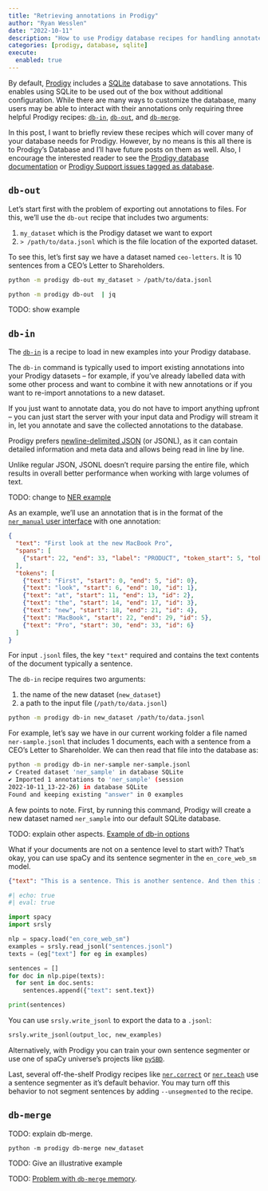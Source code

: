 ```yaml
---
title: "Retrieving annotations in Prodigy"
author: "Ryan Wesslen"
date: "2022-10-11"
description: "How to use Prodigy database recipes for handling annotated data."
categories: [prodigy, database, sqlite]
execute: 
  enabled: true
---
```


By default, [Prodigy](https://prodi.gy/) includes a [SQLite](https://www.sqlite.org/index.html) database to save annotations. This enables using SQLite to be used out of the box without additional configuration. While there are many ways to customize the database, many users may be able to interact with their annotations only requiring three helpful Prodigy recipes: [`db-in`](#db-in), [`db-out`](#db-out), and [`db-merge`](#db-merge).

In this post, I want to briefly review these recipes which will cover many of your database needs for Prodigy. However, by no means is this all there is to Prodigy's Database and I'll have future posts on them as well. Also, I encourage the interested reader to see the [Prodigy database documentation](https://prodi.gy/docs/api-database) or [Prodigy Support issues tagged as database](https://support.prodi.gy/tag/database).


## `db-out`

Let's start first with the problem of exporting out annotations to files. For this, we'll use the `db-out` recipe that includes two arguments:

1. `my_dataset` which is the Prodigy dataset we want to export
2. `> /path/to/data.jsonl` which is the file location of the exported dataset. 

To see this, let's first say we have a dataset named `ceo-letters`. It is 10 sentences from a CEO's Letter to Shareholders.


```bash
python -m prodigy db-out my_dataset > /path/to/data.jsonl
```

```bash
python -m prodigy db-out  | jq 
```

TODO: show example

## `db-in`

The [`db-in`](https://prodi.gy/docs/recipes#db-in) is a recipe to load in new examples into your Prodigy database.

:::{.callout-note}
The `db-in` command is typically used to import existing annotations into your Prodigy datasets – for example, if you've already labelled data with some other process and want to combine it with new annotations or if you want to re-import annotations to a new dataset.

If you just want to annotate data, you do not have to import anything upfront – you can just start the server with your input data and Prodigy will stream it in, let you annotate and save the collected annotations to the database.
:::

Prodigy prefers [newline-delimited JSON](https://jsonlines.org/) (or JSONL), as it can contain detailed information and meta data and allows being read in line by line. 

Unlike regular JSON, JSONL doesn’t require parsing the entire file, which results in overall better performance when working with large volumes of text.

TODO: change to [NER example]()

As an example, we'll use an annotation that is in the format of the [`ner_manual` user interface](https://prodi.gy/docs/api-interfaces#ner_manual) with one annotation:

```json
{
  "text": "First look at the new MacBook Pro",
  "spans": [
    {"start": 22, "end": 33, "label": "PRODUCT", "token_start": 5, "token_end": 6}
  ],
  "tokens": [
    {"text": "First", "start": 0, "end": 5, "id": 0},
    {"text": "look", "start": 6, "end": 10, "id": 1},
    {"text": "at", "start": 11, "end": 13, "id": 2},
    {"text": "the", "start": 14, "end": 17, "id": 3},
    {"text": "new", "start": 18, "end": 21, "id": 4},
    {"text": "MacBook", "start": 22, "end": 29, "id": 5},
    {"text": "Pro", "start": 30, "end": 33, "id": 6}
  ]
}
```

For input `.jsonl` files, the key `"text"` required and contains the text contents of the document typically a sentence. 

The `db-in` recipe requires two arguments:

1. the name of the new dataset (`new_dataset`)
2. a path to the input file (`/path/to/data.jsonl`)

```bash
python -m prodigy db-in new_dataset /path/to/data.jsonl
```

For example, let's say we have in our current working folder a file named `ner-sample.jsonl` that includes 1 documents, each with a sentence from a CEO's Letter to Shareholder. We can then read that file into the database as:

```bash
python -m prodigy db-in ner-sample ner-sample.jsonl
✔ Created dataset 'ner_sample' in database SQLite
✔ Imported 1 annotations to 'ner_sample' (session
2022-10-11_13-22-26) in database SQLite
Found and keeping existing "answer" in 0 examples
```

A few points to note. First, by running this command, Prodigy will create a new dataset named `ner_sample` into our default SQLite database. 

TODO: explain other aspects. [Example of db-in options](https://support.prodi.gy/t/split-a-ner-manual-dataset-into-smaller-texts/5713/4)

:::{.callout-note}
What if your documents are not on a sentence level to start with? That's okay, you can use spaCy and its sentence segmenter in the `en_core_web_sm` model.

```json
{"text": "This is a sentence. This is another sentence. And then this is a sentence."}
```

```python
#| echo: true
#| eval: true

import spacy
import srsly

nlp = spacy.load("en_core_web_sm")
examples = srsly.read_jsonl("sentences.jsonl")
texts = (eg["text"] for eg in examples)

sentences = []
for doc in nlp.pipe(texts):
  for sent in doc.sents:
    sentences.append({"text": sent.text}) 

print(sentences)
```

You can use `srsly.write_jsonl` to export the data to a `.jsonl`:

```python
srsly.write_jsonl(output_loc, new_examples)
```

Alternatively, with Prodigy you can train your own sentence segmenter or use one of spaCy universe's projects like [`pySBD`](https://spacy.io/universe/project/python-sentence-boundary-disambiguation).

Last, several off-the-shelf Prodigy recipes like [`ner.correct`](https://prodi.gy/docs/recipes#ner-correct) or [`ner.teach`](https://prodi.gy/docs/recipes#ner-teach) use a sentence segmenter as it's default behavior. You may turn off this behavior to not segment sentences by adding `--unsegmented` to the recipe.
:::


## `db-merge`

TODO: explain db-merge.

```
python -m prodigy db-merge new_dataset  
```

TODO: Give an illustrative example


TODO: [Problem with `db-merge` memory](https://support.prodi.gy/t/prodigy-ner-train-recipe-getting-killed-by-oom/3453/2).
